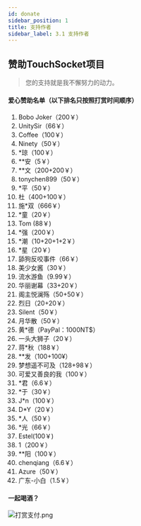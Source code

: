 ```yaml
---
id: donate
sidebar_position: 1
title: 支持作者
sidebar_label: 3.1 支持作者
---
```



## 赞助TouchSocket项目
> 您的支持就是我不懈努力的动力。


#### 爱心赞助名单（以下排名只按照打赏时间顺序）

1. Bobo Joker（200￥）
2. UnitySir（66￥）
3. Coffee（100￥）
4. Ninety（50￥）
5. *琼（100￥）
6. **安（5￥）
7. **文（200+200￥）
8. tonychen899（50￥）
9. *平（50￥）
10. 杜（400+100￥）
11. 施*双（666￥）
12. *童（20￥）
13. Tom (88￥)
14. *强（200￥）
15. *潮（10+20+1+2￥）
16. *星（20￥）
17. 舔狗反咬事件（66￥）
18. 美少女酱（30￥）
19. 流水游鱼（9.99￥）
20. 华丽谢幕（33+20￥）
21. 阁主悦澜殇（50+50￥）
22. 烈日（20+20￥）
23. Silent（50￥）
24. 月华散（50￥）
25. 黄*德（PayPal：1000NT$）
26. 一头大狮子（20￥）
27. 蒋*秋（188￥）
28. **发（100+100¥）
29. 梦想遥不可及（128+98￥）
30. 可爱又善良的我（100￥）
31. *君（6.6￥）
32. *于（30￥）
33. J*n（100￥）
34. D*Y（20￥）
35. *人（50￥）
36. *光（66￥）
37. Estel(100￥)
38. 1（200￥）
39. **阳（100￥）
40. chenqiang（6.6￥）
41. Azure（50￥）
42. 广东-小白（1.5￥）

#### 一起喝酒？

![打赏支付.png](https://cdn.nlark.com/yuque/0/2022/png/25438888/1666451345515-8a317913-42c9-487e-934c-4ada442d6c4b.png#averageHue=%233dad55&clientId=ub07a3753-cfc7-4&crop=0&crop=0&crop=1&crop=1&from=paste&height=517&id=u3607da36&margin=%5Bobject%20Object%5D&name=%E6%89%93%E8%B5%8F%E6%94%AF%E4%BB%98.png&originHeight=630&originWidth=850&originalType=binary&ratio=1&rotation=0&showTitle=false&size=280277&status=done&style=stroke&taskId=u2f1ddcc8-1341-4c4b-abe1-36990130856&title=&width=698)


